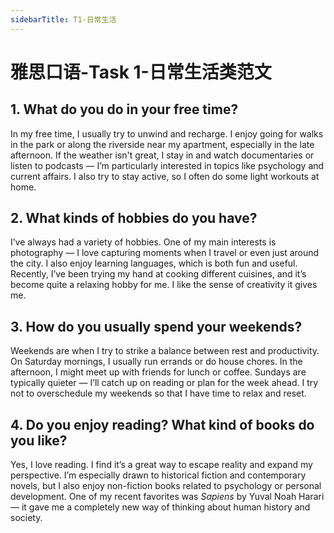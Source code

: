 ```yaml
---
sidebarTitle: T1-日常生活
---
```



# 雅思口语-Task 1-日常生活类范文


## 1. **What do you do in your free time?**

In my free time, I usually try to unwind and recharge. I enjoy going for walks in the park or along the riverside near my apartment, especially in the late afternoon. If the weather isn't great, I stay in and watch documentaries or listen to podcasts — I’m particularly interested in topics like psychology and current affairs. I also try to stay active, so I often do some light workouts at home.

## 2. **What kinds of hobbies do you have?**

I’ve always had a variety of hobbies. One of my main interests is photography — I love capturing moments when I travel or even just around the city. I also enjoy learning languages, which is both fun and useful. Recently, I’ve been trying my hand at cooking different cuisines, and it’s become quite a relaxing hobby for me. I like the sense of creativity it gives me.

## 3. **How do you usually spend your weekends?**

Weekends are when I try to strike a balance between rest and productivity. On Saturday mornings, I usually run errands or do house chores. In the afternoon, I might meet up with friends for lunch or coffee. Sundays are typically quieter — I’ll catch up on reading or plan for the week ahead. I try not to overschedule my weekends so that I have time to relax and reset.

## 4. **Do you enjoy reading? What kind of books do you like?**

Yes, I love reading. I find it’s a great way to escape reality and expand my perspective. I’m especially drawn to historical fiction and contemporary novels, but I also enjoy non-fiction books related to psychology or personal development. One of my recent favorites was *Sapiens* by Yuval Noah Harari — it gave me a completely new way of thinking about human history and society.
